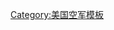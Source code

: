 {{military navigation
| name = 美国空军导弹
| title = 1955年-1962年[[美国空军]]火箭和导弹名称
| style = wide
| state = {{{state|<noinclude>uncollapsed</noinclude>}}}
| bodyclass = hlist
| group1 = 空对空导弹
| list1 =
* [[AIR-2鬼怪导弹|MB-1]]
* [[AIM-4猎鹰导弹|GAR-1]]
* [[AIM-4猎鹰导弹|GAR-2]]
* [[AIM-4猎鹰导弹|GAR-3]]
* [[AIM-4猎鹰导弹|GAR-4]]
* [[AIM-4猎鹰导弹|GAR-5]]
* [[AIM-4猎鹰导弹|GAR-6]]
* [[AIM-9响尾蛇导弹|GAR-8]]
* [[AIM-4猎鹰导弹|GAR-9]]
* [[AIM-26猎鹰导弹|GAR-11]]
* [[AIM-7麻雀导弹|AIM-101]]

|group2 = 其它导弹
|list2 =
* [[MGM-1斗牛士导弹|TM-61]]
* [[SM-62蛇鲨导弹|SM-62]]
* [[GAM-63 RASCAL|GAM-63]]
* [[SM-64纳瓦霍导弹|SM-64]]
* [[SM-65宇宙神导弹|SM-65]]
* [[GAM-67弩型导弹|GAM-67]]
* [[HGM-25A泰坦一号导弹|SM-68]]
* [[CIM-10波马克导弹|IM-69]]
* [[RIM-8飛彈|IM-70]]
* [[XGAM-71 Buck Duck|GAM-71]]
* [[ADM-20鹌鹑导弹|GAM-72]]
* [[XSM-73鹅号导弹|SM-73]]
* [[XSM-74|SM-74]]
* [[PGM-17雷神导弹|SM-75]]
* [[MGM-13锤矛导弹|TM-76]]
* [[AGM-28大猎犬导弹|GAM-77]]
* [[PGM-19朱庇特弹道导弹|SM-68]]
* [[AGM-12小斗牛式导弹|GAM-79]]
* [[LGM-30民兵导弹|SM-80]]
* [[RM-81半人马座火箭|RM-81]]
* [[洛基火箭|RM-82]]
* [[AGM-12小斗牛式导弹|GAM-83]]
* [[Aerobee-Hi火箭|RM-84]]
* [[Nike-Cajun火箭|RM-85]]
* [[Exos火箭|RM-86]]
* [[GAM-87空中弩箭导弹|GAM-87]]
* [[洛基火箭|SRM-88]]
* [[RM-89蓝色童子军一号|RM-89]]
* [[RM-90蓝色童子军二号|RM-90]]
* [[童子军火箭系列|RM-91]]
* [[童子军火箭系列|RM-92]]
* [[CIM-10波马克导弹|IM-99]]

| below =
* ''参见:'' 
* [[阿尔法天龙座导弹]]  
* [[粗猎户座导弹]]  
* [[高处女座导弹]]  
* [[Pye Wacket]]  
* [[天焦导弹]]
* [[Template:US missiles]]
}}<noinclude>
{{documentation}}
[[Category:美国空军模板]]
</noinclude>